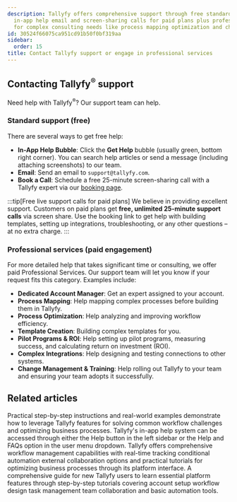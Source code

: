 ```yaml
---
description: Tallyfy offers comprehensive support through free standard options including
  in-app help email and screen-sharing calls for paid plans plus professional services
  for complex consulting needs like process mapping optimization and change management.
id: 30524f66075ca951cd91b50f0bf319aa
sidebar:
  order: 15
title: Contact Tallyfy support or engage in professional services
---
```


## Contacting Tallyfy<sup>®</sup> support

Need help with Tallyfy<sup>®</sup>? Our support team can help.

### Standard support (free)

There are several ways to get free help:

*   **In-App Help Bubble**: Click the **Get Help** bubble (usually green, bottom right corner). You can search help articles or send a message (including attaching screenshots) to our team.
*   **Email**: Send an email to `support@tallyfy.com`.
*   **Book a Call**: Schedule a free 25-minute screen-sharing call with a Tallyfy expert via our [booking page](https://tallyfy.com/booking/).

:::tip[Free live support calls for paid plans]
We believe in providing excellent support. Customers on paid plans get **free, unlimited 25-minute support calls** via screen share. Use the booking link to get help with building templates, setting up integrations, troubleshooting, or any other questions – at no extra charge.
:::

### Professional services (paid engagement)

For more detailed help that takes significant time or consulting, we offer paid Professional Services. Our support team will let you know if your request fits this category. Examples include:

*   **Dedicated Account Manager**: Get an expert assigned to your account.
*   **Process Mapping**: Help mapping complex processes before building them in Tallyfy.
*   **Process Optimization**: Help analyzing and improving workflow efficiency.
*   **Template Creation**: Building complex templates for you.
*   **Pilot Programs & ROI**: Help setting up pilot programs, measuring success, and calculating return on investment (ROI).
*   **Complex Integrations**: Help designing and testing connections to other systems.
*   **Change Management & Training**: Help rolling out Tallyfy to your team and ensuring your team adopts it successfully.


## Related articles
<CardGrid>
<LinkTitleCard header="<b>Tutorials > How-to guides</b>" href="/products/pro/tutorials/how-to/" > Practical step-by-step instructions and real-world examples demonstrate how to leverage Tallyfy features for solving common workflow challenges and optimizing business processes. </LinkTitleCard>
<LinkTitleCard header="<b>Support > In-app user guide</b>" href="/products/pro/miscellaneous/support/how-to-access-the-tallyfy-user-guide/" > Tallyfy's in-app help system can be accessed through either the Help button in the left sidebar or the Help and FAQs option in the user menu dropdown. </LinkTitleCard>
<LinkTitleCard header="<b>Tutorials > Key features</b>" href="/products/pro/tutorials/features/" > Tallyfy offers comprehensive workflow management capabilities with real-time tracking conditional automation external collaboration options and practical tutorials for optimizing business processes through its platform interface. </LinkTitleCard>
<LinkTitleCard header="<b>Pro > Getting started</b>" href="/products/pro/tutorials/" > A comprehensive guide for new Tallyfy users to learn essential platform features through step-by-step tutorials covering account setup workflow design task management team collaboration and basic automation tools. </LinkTitleCard>
</CardGrid>